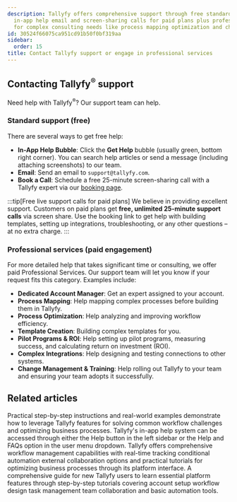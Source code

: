 ```yaml
---
description: Tallyfy offers comprehensive support through free standard options including
  in-app help email and screen-sharing calls for paid plans plus professional services
  for complex consulting needs like process mapping optimization and change management.
id: 30524f66075ca951cd91b50f0bf319aa
sidebar:
  order: 15
title: Contact Tallyfy support or engage in professional services
---
```


## Contacting Tallyfy<sup>®</sup> support

Need help with Tallyfy<sup>®</sup>? Our support team can help.

### Standard support (free)

There are several ways to get free help:

*   **In-App Help Bubble**: Click the **Get Help** bubble (usually green, bottom right corner). You can search help articles or send a message (including attaching screenshots) to our team.
*   **Email**: Send an email to `support@tallyfy.com`.
*   **Book a Call**: Schedule a free 25-minute screen-sharing call with a Tallyfy expert via our [booking page](https://tallyfy.com/booking/).

:::tip[Free live support calls for paid plans]
We believe in providing excellent support. Customers on paid plans get **free, unlimited 25-minute support calls** via screen share. Use the booking link to get help with building templates, setting up integrations, troubleshooting, or any other questions – at no extra charge.
:::

### Professional services (paid engagement)

For more detailed help that takes significant time or consulting, we offer paid Professional Services. Our support team will let you know if your request fits this category. Examples include:

*   **Dedicated Account Manager**: Get an expert assigned to your account.
*   **Process Mapping**: Help mapping complex processes before building them in Tallyfy.
*   **Process Optimization**: Help analyzing and improving workflow efficiency.
*   **Template Creation**: Building complex templates for you.
*   **Pilot Programs & ROI**: Help setting up pilot programs, measuring success, and calculating return on investment (ROI).
*   **Complex Integrations**: Help designing and testing connections to other systems.
*   **Change Management & Training**: Help rolling out Tallyfy to your team and ensuring your team adopts it successfully.


## Related articles
<CardGrid>
<LinkTitleCard header="<b>Tutorials > How-to guides</b>" href="/products/pro/tutorials/how-to/" > Practical step-by-step instructions and real-world examples demonstrate how to leverage Tallyfy features for solving common workflow challenges and optimizing business processes. </LinkTitleCard>
<LinkTitleCard header="<b>Support > In-app user guide</b>" href="/products/pro/miscellaneous/support/how-to-access-the-tallyfy-user-guide/" > Tallyfy's in-app help system can be accessed through either the Help button in the left sidebar or the Help and FAQs option in the user menu dropdown. </LinkTitleCard>
<LinkTitleCard header="<b>Tutorials > Key features</b>" href="/products/pro/tutorials/features/" > Tallyfy offers comprehensive workflow management capabilities with real-time tracking conditional automation external collaboration options and practical tutorials for optimizing business processes through its platform interface. </LinkTitleCard>
<LinkTitleCard header="<b>Pro > Getting started</b>" href="/products/pro/tutorials/" > A comprehensive guide for new Tallyfy users to learn essential platform features through step-by-step tutorials covering account setup workflow design task management team collaboration and basic automation tools. </LinkTitleCard>
</CardGrid>